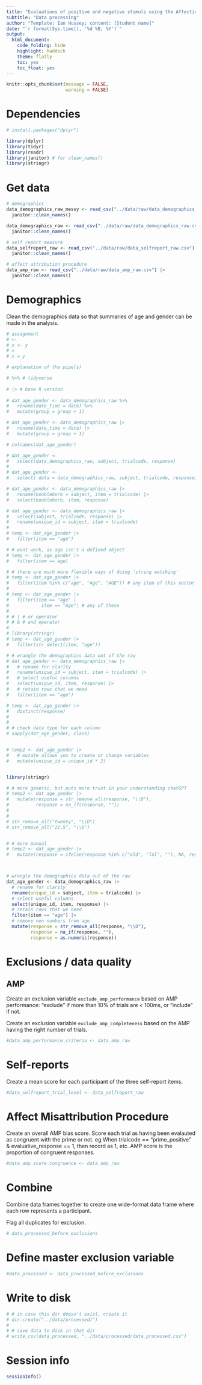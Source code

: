 ```yaml
---
title: "Evaluations of positive and negative stimuli using the Affective Misattribution Procedure (AMP) and self-reports"
subtitle: "Data processing"
author: "Template: Ian Hussey; content: [Student name]"
date: "`r format(Sys.time(), '%d %B, %Y')`"
output:
  html_document:
    code_folding: hide
    highlight: haddock
    theme: flatly
    toc: yes
    toc_float: yes
---
```


```r

knitr::opts_chunk$set(message = FALSE,
                      warning = FALSE)

```

# Dependencies

```r

# install.packages("dplyr")

library(dplyr)
library(tidyr)
library(readr)
library(janitor) # for clean_names()
library(stringr)

```

# Get data

```r

# demographics
data_demographics_raw_messy <- read_csv("../data/raw/data_demographics_raw_messy.csv", skip = 2) |>
  janitor::clean_names()

data_demographics_raw <- read_csv("../data/raw/data_demographics_raw.csv") |>
  janitor::clean_names()

# self report measure
data_selfreport_raw <- read_csv("../data/raw/data_selfreport_raw.csv") |>
  janitor::clean_names()

# affect attribution procedure
data_amp_raw <- read_csv("../data/raw/data_amp_raw.csv") |>
  janitor::clean_names()

```

# Demographics

Clean the demographics data so that summaries of age and gender can be made in the analysis.

```r

# assignment
# <- 
# x <- y
# = 
# x = y

# explanation of the pipe(s)

# %>% # tidyverse
  
# |> # base R version
  
# dat_age_gender <- data_demographics_raw %>%
#   rename(date_time = date) %>%
#   mutate(group = group + 1)  

# dat_age_gender <- data_demographics_raw |>
#   rename(date_time = date) |>
#   mutate(group = group + 1) 

# colnames(dat_age_gender)

# dat_age_gender <- 
#   select(data_demographics_raw, subject, trialcode, response)
# 
# dat_age_gender <- 
#   select(.data = data_demographics_raw, subject, trialcode, response)

# dat_age_gender <- data_demographics_raw |>
#   rename(boobleborb = subject, item = trialcode) |>
#   select(boobleborb, item, response)

# dat_age_gender <- data_demographics_raw |>
#   select(subject, trialcode, response) |>
#   rename(unique_id = subject, item = trialcode)
# 
# temp <- dat_age_gender |>
#   filter(item == "age")

# # wont work, as age isn't a defined object
# temp <- dat_age_gender |>
#   filter(item == age)

# # there are much more flexible ways of doing 'string matching'
# temp <- dat_age_gender |>
#   filter(item %in% c("age", "Age", "AGE")) # any item of this vector
# 
# temp <- dat_age_gender |>
#   filter(item == "age" | 
#            item == "Age") # any of these
# 
# # | # or operator
# # & # and operator
# 
# library(stringr)
# temp <- dat_age_gender |>
#   filter(str_detect(item, "age"))

# # wrangle the demographics data out of the raw
# dat_age_gender <- data_demographics_raw |>
#   # rename for clarity
#   rename(unique_id = subject, item = trialcode) |>
#   # select useful columns
#   select(unique_id, item, response) |>
#   # retain rows that we need
#   filter(item == "age")

# temp <- dat_age_gender |>
#   distinct(response)
# 
# 
# # check data type for each column
# sapply(dat_age_gender, class)


# temp2 <- dat_age_gender |>
#   # mutate allows you to create or change variables
#   mutate(unique_id = unique_id * 2)


library(stringr)

# # more generic, but puts more trust in your understanding chatGPT
# temp2 <- dat_age_gender |>
#   mutate(response = str_remove_all(response, "\\D"),
#          response = na_if(response, ""))
# 
# 
# str_remove_all("twenty", "\\D")
# str_remove_all("22.5", "\\D")


# # more manual
# temp2 <- dat_age_gender |>
#   mutate(response = ifelse(response %in% c("old", "lol", ""), NA, response))



# wrangle the demographics data out of the raw
dat_age_gender <- data_demographics_raw |>
  # rename for clarity
  rename(unique_id = subject, item = trialcode) |>
  # select useful columns
  select(unique_id, item, response) |>
  # retain rows that we need
  filter(item == "age") |>
  # remove non numbers from age
  mutate(response = str_remove_all(response, "\\D"),
         response = na_if(response, ""),
         response = as.numeric(response))

```

# Exclusions / data quality

## AMP

Create an exclusion variable `exclude_amp_performance` based on AMP performance: "exclude" if more than 10% of trials are < 100ms, or "include" if not.

Create an exclusion variable `exclude_amp_completeness` based on the AMP having the right number of trials.

```r

#data_amp_performance_criteria <- data_amp_raw 

```

# Self-reports

Create a mean score for each participant of the three self-report items.

```r

#data_selfreport_trial_level <- data_selfreport_raw 

```

# Affect Misattribution Procedure

Create an overall AMP bias score. Score each trial as having been evalauted as congruent with the prime or not. eg When trialcode == "prime_positive" & evaluative_response == 1, then record as 1, etc. AMP score is the proportion of congruent responses.

```r

#data_amp_score_congruence <- data_amp_raw 

```

# Combine 

Combine data frames together to create one wide-format data frame where each row represents a participant.

Flag all duplicates for exclusion.

```r

# data_processed_before_exclusions 

```

# Define master exclusion variable

```r

#data_processed <- data_processed_before_exclusions

```

# Write to disk

```r

# # in case this dir doesn't exist, create it
# dir.create("../data/processed/")
# 
# # save data to disk in that dir
# write_csv(data_processed, "../data/processed/data_processed.csv")

```

# Session info

```r

sessionInfo()

```


